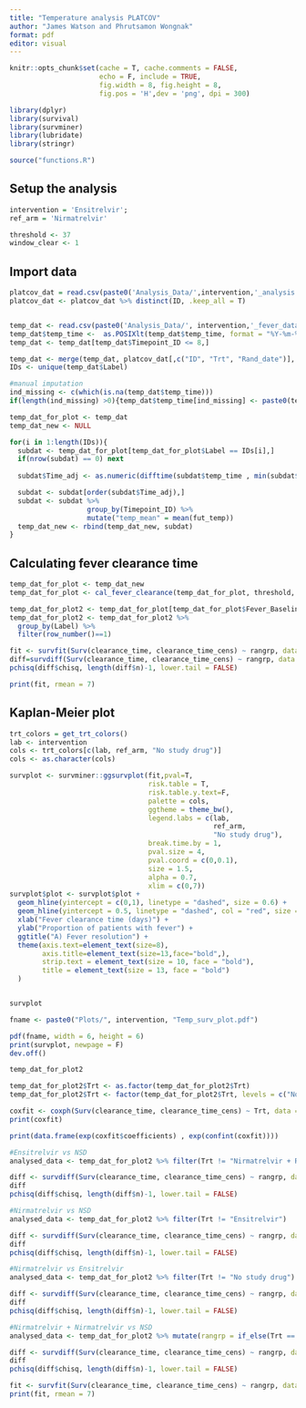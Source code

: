 ```yaml
---
title: "Temperature analysis PLATCOV"
author: "James Watson and Phrutsamon Wongnak"
format: pdf
editor: visual
---
```


```r
knitr::opts_chunk$set(cache = T, cache.comments = FALSE,
                      echo = F, include = TRUE, 
                      fig.width = 8, fig.height = 8,
                      fig.pos = 'H',dev = 'png', dpi = 300)

```

```r
library(dplyr)
library(survival)
library(survminer)
library(lubridate)
library(stringr)

source("functions.R")
```

## Setup the analysis

```r
intervention = 'Ensitrelvir'; 
ref_arm = 'Nirmatrelvir'

threshold <- 37
window_clear <- 1
```

## Import data

```r
platcov_dat = read.csv(paste0('Analysis_Data/',intervention,'_analysis.csv'))
platcov_dat <- platcov_dat %>% distinct(ID, .keep_all = T)


temp_dat <- read.csv(paste0('Analysis_Data/', intervention,'_fever_data.csv'))
temp_dat$temp_time <-  as.POSIXlt(temp_dat$temp_time, format = "%Y-%m-%d %H:%M:%OS")
temp_dat <- temp_dat[temp_dat$Timepoint_ID <= 8,]

temp_dat <- merge(temp_dat, platcov_dat[,c("ID", "Trt", "Rand_date")], by.x = "Label", by.y = "ID")
IDs <- unique(temp_dat$Label)

#manual imputation
ind_missing <- c(which(is.na(temp_dat$temp_time)))
if(length(ind_missing) >0){temp_dat$temp_time[ind_missing] <- paste0(temp_dat$fut_dat[ind_missing], "10:00:00")}
```

```r
temp_dat_for_plot <- temp_dat
temp_dat_new <- NULL

for(i in 1:length(IDs)){
  subdat <- temp_dat_for_plot[temp_dat_for_plot$Label == IDs[i],]
  if(nrow(subdat) == 0) next
  
  subdat$Time_adj <- as.numeric(difftime(subdat$temp_time , min(subdat$temp_time), unit = "days"))

  subdat <- subdat[order(subdat$Time_adj),]
  subdat <- subdat %>%
                   group_by(Timepoint_ID) %>%
                   mutate("temp_mean" = mean(fut_temp))
  temp_dat_new <- rbind(temp_dat_new, subdat)
}
```

## Calculating fever clearance time

```r
temp_dat_for_plot <- temp_dat_new
temp_dat_for_plot <- cal_fever_clearance(temp_dat_for_plot, threshold, window_clear)
```

```r
temp_dat_for_plot2 <- temp_dat_for_plot[temp_dat_for_plot$Fever_Baseline == 1, ]
temp_dat_for_plot2 <- temp_dat_for_plot2 %>%
  group_by(Label) %>%
  filter(row_number()==1)
```

```r
fit <- survfit(Surv(clearance_time, clearance_time_cens) ~ rangrp, data = temp_dat_for_plot2) 
diff=survdiff(Surv(clearance_time, clearance_time_cens) ~ rangrp, data = temp_dat_for_plot2) 
pchisq(diff$chisq, length(diff$n)-1, lower.tail = FALSE)
```

```r
print(fit, rmean = 7)
```

## Kaplan-Meier plot

```r
trt_colors = get_trt_colors()
lab <- intervention
cols <- trt_colors[c(lab, ref_arm, "No study drug")]
cols <- as.character(cols)
```

```r
survplot <- survminer::ggsurvplot(fit,pval=T,
                                  risk.table = T,
                                  risk.table.y.text=F,
                                  palette = cols,
                                  ggtheme = theme_bw(),
                                  legend.labs = c(lab, 
                                                  ref_arm,
                                                  "No study drug"),
                                  break.time.by = 1,
                                  pval.size = 4,
                                  pval.coord = c(0,0.1),
                                  size = 1.5,
                                  alpha = 0.7,
                                  xlim = c(0,7)) 
survplot$plot <- survplot$plot + 
  geom_hline(yintercept = c(0,1), linetype = "dashed", size = 0.6) +
  geom_hline(yintercept = 0.5, linetype = "dashed", col = "red", size = 0.6) +
  xlab("Fever clearance time (days)") +
  ylab("Proportion of patients with fever") +
  ggtitle("A) Fever resolution") +
  theme(axis.text=element_text(size=8),
        axis.title=element_text(size=13,face="bold",),
        strip.text = element_text(size = 10, face = "bold"),
        title = element_text(size = 13, face = "bold")
  ) 


survplot
```

```r
fname <- paste0("Plots/", intervention, "Temp_surv_plot.pdf")

pdf(fname, width = 6, height = 6)
print(survplot, newpage = F)
dev.off()
```

```r
temp_dat_for_plot2

temp_dat_for_plot2$Trt <- as.factor(temp_dat_for_plot2$Trt)
temp_dat_for_plot2$Trt <- factor(temp_dat_for_plot2$Trt, levels = c("No study drug", "Ensitrelvir", "Nirmatrelvir + Ritonavir"))

coxfit <- coxph(Surv(clearance_time, clearance_time_cens) ~ Trt, data = temp_dat_for_plot2) 
print(coxfit)
```

```r
print(data.frame(exp(coxfit$coefficients) , exp(confint(coxfit))))
```

```r
#Ensitrelvir vs NSD
analysed_data <- temp_dat_for_plot2 %>% filter(Trt != "Nirmatrelvir + Ritonavir")

diff <- survdiff(Surv(clearance_time, clearance_time_cens) ~ rangrp, data = analysed_data) 
diff
pchisq(diff$chisq, length(diff$n)-1, lower.tail = FALSE)
```

```r
#Nirmatrelvir vs NSD
analysed_data <- temp_dat_for_plot2 %>% filter(Trt != "Ensitrelvir")

diff <- survdiff(Surv(clearance_time, clearance_time_cens) ~ rangrp, data = analysed_data) 
diff
pchisq(diff$chisq, length(diff$n)-1, lower.tail = FALSE)
```

```r
#Nirmatrelvir vs Ensitrelvir
analysed_data <- temp_dat_for_plot2 %>% filter(Trt != "No study drug")

diff <- survdiff(Surv(clearance_time, clearance_time_cens) ~ rangrp, data = analysed_data) 
diff
pchisq(diff$chisq, length(diff$n)-1, lower.tail = FALSE)
```

```r
#Nirmatrelvir + Nirmatrelvir vs NSD
analysed_data <- temp_dat_for_plot2 %>% mutate(rangrp = if_else(Trt == "No study drug", rangrp, "Treated"))

diff <- survdiff(Surv(clearance_time, clearance_time_cens) ~ rangrp, data = analysed_data) 
diff
pchisq(diff$chisq, length(diff$n)-1, lower.tail = FALSE)
```

```r
fit <- survfit(Surv(clearance_time, clearance_time_cens) ~ rangrp, data = analysed_data) 
print(fit, rmean = 7)
```
